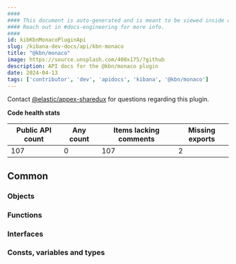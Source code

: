 ```yaml
---
####
#### This document is auto-generated and is meant to be viewed inside our experimental, new docs system.
#### Reach out in #docs-engineering for more info.
####
id: kibKbnMonacoPluginApi
slug: /kibana-dev-docs/api/kbn-monaco
title: "@kbn/monaco"
image: https://source.unsplash.com/400x175/?github
description: API docs for the @kbn/monaco plugin
date: 2024-04-13
tags: ['contributor', 'dev', 'apidocs', 'kibana', '@kbn/monaco']
---
```




Contact [@elastic/appex-sharedux](https://github.com/orgs/elastic/teams/appex-sharedux) for questions regarding this plugin.

**Code health stats**

| Public API count  | Any count | Items lacking comments | Missing exports |
|-------------------|-----------|------------------------|-----------------|
| 107 | 0 | 107 | 2 |

## Common

### Objects
<DocDefinitionList data={kbnMonacoObj.common.objects}/>

### Functions
<DocDefinitionList data={kbnMonacoObj.common.functions}/>

### Interfaces
<DocDefinitionList data={kbnMonacoObj.common.interfaces}/>

### Consts, variables and types
<DocDefinitionList data={kbnMonacoObj.common.misc}/>

